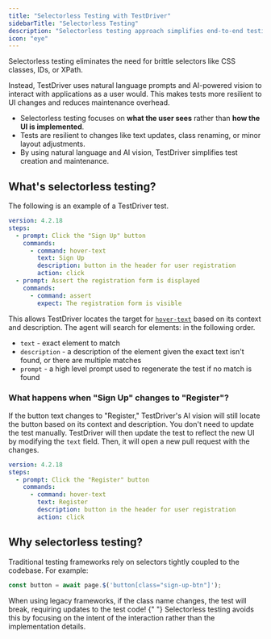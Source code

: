 ```yaml
---
title: "Selectorless Testing with TestDriver"
sidebarTitle: "Selectorless Testing"
description: "Selectorless testing approach simplifies end-to-end testing by using natural language and AI vision."
icon: "eye"
---
```


Selectorless testing eliminates the need for brittle selectors like CSS classes, IDs, or XPath.

Instead, TestDriver uses natural language prompts and AI-powered vision to interact with applications as a user would. This makes tests more resilient to UI changes and reduces maintenance overhead.

- Selectorless testing focuses on **what the user sees** rather than **how the UI is implemented**.
- Tests are resilient to changes like text updates, class renaming, or minor layout adjustments.
- By using natural language and AI vision, TestDriver simplifies test creation and maintenance.

## What's selectorless testing?

The following is an example of a TestDriver test.

```yaml
version: 4.2.18
steps:
  - prompt: Click the "Sign Up" button
    commands:
      - command: hover-text
        text: Sign Up
        description: button in the header for user registration
        action: click
  - prompt: Assert the registration form is displayed
    commands:
      - command: assert
        expect: The registration form is visible
```

This allows TestDriver locates the target for [`hover-text`](/commands/hover-text) based on its context and description. The agent will search for elements: in the following order.

- `text` - exact element to match
- `description` - a description of the element given the exact text isn't found, or there are multiple matches
- `prompt` - a high level prompt used to regenerate the test if no match is found

### What happens when "Sign Up" changes to "Register"?

If the button text changes to "Register," TestDriver's AI vision will still locate the button based on its context and description. You don't need to update the test manually.
TestDriver will then update the test to reflect the new UI by modifying the `text` field. Then, it will open a new pull request with the changes.

```yaml
version: 4.2.18
steps:
  - prompt: Click the "Register" button
    commands:
      - command: hover-text
        text: Register
        description: button in the header for user registration
        action: click
```

## Why selectorless testing?

Traditional testing frameworks rely on selectors tightly coupled to the codebase.
For example:

```javascript
const button = await page.$('button[class="sign-up-btn"]');
```

<Warning>
  When using legacy frameworks, if the class name changes, the test will break,
  requiring updates to the test code!
</Warning>{" "}

<Check>
  Selectorless testing avoids this by focusing on the intent of the interaction
  rather than the implementation details.
</Check>
